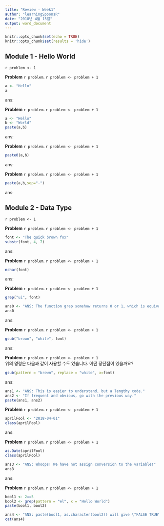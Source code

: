 ```yaml
---
title: "Review - Week1"
author: "learningSpoonsR"
date: "2018년 4월 15일"
output: word_document
---
```


```r
knitr::opts_chunk$set(echo = TRUE)
knitr::opts_chunk$set(results = 'hide')
```

## Module 1 - Hello World  

`r problem <- 1`   

**Problem** `r problem`. `r problem <- problem + 1` 
```r
a <- "Hello"
a
```
ans:  


**Problem** `r problem`. `r problem <- problem + 1` 
```r
a <- "Hello"
b <- "World"
paste(a,b)
```
ans:  


**Problem** `r problem`. `r problem <- problem + 1` 
```r
paste0(a,b)
```
ans:  


**Problem** `r problem`. `r problem <- problem + 1` 
```r
paste(a,b,sep="-")
```
ans:  


## Module 2 - Data Type  

`r problem <- 1`  

**Problem** `r problem`. `r problem <- problem + 1`  
```r
font <- "The quick brown fox"
substr(font, 4, 7)
```
ans:  


**Problem** `r problem`. `r problem <- problem + 1`  
```r
nchar(font)
```
ans:  


**Problem** `r problem`. `r problem <- problem + 1`  
```r
grep("ui", font)
```
```r
ans0 <- "ANS: The function grep somehow returns 0 or 1, which is equivalent to TRUE or FALSE!"
ans0
```
ans:


**Problem** `r problem`. `r problem <- problem + 1`  
```r
gsub("brown", "white", font)
```
ans:


**Problem** `r problem`. `r problem <- problem + 1`  
위의 명령은 다음과 같이 사용할 수도 있습니다.  어떤 장단점이 있을까요?  
```r
gsub(pattern = "brown", replace = "white", x=font)
```
ans:  


```r
ans1 <- "ANS: This is easier to understand, but a lengthy code."
ans2 <- "If frequent and obvious, go with the previous way."
paste(ans1, ans2)
```


**Problem** `r problem`. `r problem <- problem + 1`  
```r
aprilFool <- "2018-04-01"
class(aprilFool)
```
ans:


**Problem** `r problem`. `r problem <- problem + 1` 
```r
as.Date(aprilFool)
class(aprilFool)
```
```r
ans3 <- "ANS: Whoops! We have not assign conversion to the variable!"
ans3
```
ans:


**Problem** `r problem`. `r problem <- problem + 1` 
```r
bool1 <- 2==5
bool2 <- grep(pattern = "el", x = "Hello World")
paste(bool1, bool2)
```
```r
ans4 <- "ANS: paste(bool1, as.character(bool2)) will give \"FALSE TRUE\"."
cat(ans4)
```




